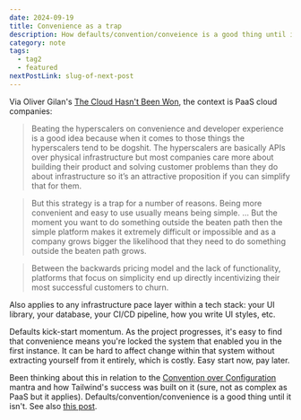 ```yaml
---
date: 2024-09-19
title: Convenience as a trap
description: How defaults/convention/conveience is a good thing until it isn't
category: note
tags:
  - tag2
  - featured
nextPostLink: slug-of-next-post
---
```


Via Oliver Gilan's [The Cloud Hasn't Been Won](https://olivergilan.com/blog/cloud-hasnt-been-won/), the context is PaaS cloud companies:

> Beating the hyperscalers on convenience and developer experience is a good idea because when it comes to those things the hyperscalers tend to be dogshit. The hyperscalers are basically APIs over physical infrastructure but most companies care more about building their product and solving customer problems than they do about infrastructure so it’s an attractive proposition if you can simplify that for them.

> But this strategy is a trap for a number of reasons. Being more convenient and easy to use usually means being simple. … But <span>the moment you want to do something outside the beaten path then the simple platform makes it extremely difficult or impossible</span> and as a company grows bigger the likelihood that they need to do something outside the beaten path grows.

> Between the backwards pricing model and the lack of functionality, <span>platforms that focus on simplicity end up directly incentivizing their most successful customers to churn.</span>

Also applies to any infrastructure pace layer within a tech stack: your UI library, your database, your CI/CD pipeline, how you write UI styles, etc.

Defaults kick-start momentum. As the project progresses, it's easy to find that convenience means you're locked the system that enabled you in the first instance. It can be hard to affect change within that system without extracting yourself from it entirely, which is costly. Easy start now, pay later.

Been thinking about this in relation to the [Convention over Configuration](https://en.wikipedia.org/wiki/Convention_over_configuration) mantra and how Tailwind's success was built on it (sure, not as complex as PaaS but it applies). Defaults/convention/convenience is a good thing until it isn't. See also [this post](https://callum.website/organising-design-system-styles).

